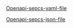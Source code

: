 
[Openapi-sepcs-yaml-file](/openapi/dark-and-medullated-fibre-risk-verification.yaml)

[Openapi-sepcs-json-file](/openapi/dark-and-medullated-fibre-risk-verification.json)

<SwaggerUI url="../openapi/dark-and-medullated-fibre-risk-verification.json" />
